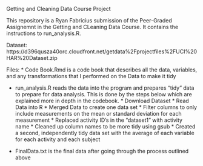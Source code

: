 Getting and Cleaning Data Course Project

This repository is a Ryan Fabricius submission of the Peer-Graded Assignemnt in the Getting and CLeaning Data Course. It contains the instructions to run_analysis.R. 

Dataset: https://d396qusza40orc.cloudfront.net/getdata%2Fprojectfiles%2FUCI%20HAR%20Dataset.zip

Files:
* Code Book.Rmd is a code book that describes all the data, variables, and any transformations that I performed on the Data to make it tidy

* run_analysis.R reads the data into the program and prepares "tidy" data to prepare for data analysis. This is done by the steps below which are explained more in depth in the codebook.
        * Download Dataset
        * Read Data into R
        * Merged Data to create one data set
        * Filter columns to only include measurements on the mean or standard deviation for each measurement
        * Replaced activity ID's in the "dataset1" with activity name
        * Cleaned up column names to be more tidy using gsub
        * Created a second, independently tidy data set with the average of each variable for each activity and each subject

* FinalData.txt is the final data after going through the process outlined above 

